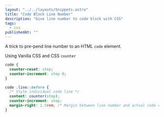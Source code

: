 ```yaml
---
layout: "../../layouts/Snippets.astro"
title: "Code Block Line Number"
description: "Give line number to code block with CSS"
tags:
  - css
publishedAt: ""
---
```



A trick to pre-pend line number to an HTML `code` element.

Using Vanilla CSS and CSS `counter`

<MetaCodeBlock filename="CSS">

```css
code {
  counter-reset: step;
  counter-increment: step 0;
}

code .line::before {
  /* Style individual code line */
  content: counter(step); 
  counter-increment: step;
  margin-right: 1.5rem; /* Margin between line number and actual code element */
}
```
</MetaCodeBlock>